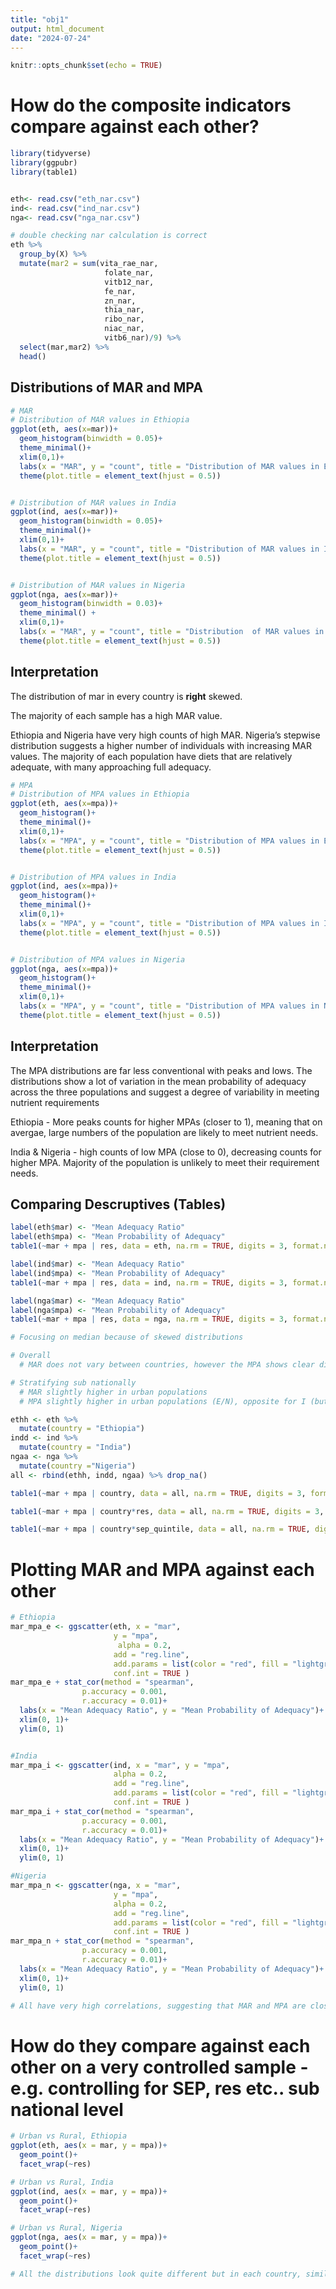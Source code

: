 ```yaml
---
title: "obj1"
output: html_document
date: "2024-07-24"
---
```


```r
knitr::opts_chunk$set(echo = TRUE)
```

# How do the composite indicators compare against each other?

```r
library(tidyverse)
library(ggpubr)
library(table1)


eth<- read.csv("eth_nar.csv")
ind<- read.csv("ind_nar.csv") 
nga<- read.csv("nga_nar.csv")
```

```r
# double checking nar calculation is correct
eth %>% 
  group_by(X) %>% 
  mutate(mar2 = sum(vita_rae_nar,
                     folate_nar,
                     vitb12_nar,
                     fe_nar,
                     zn_nar, 
                     thia_nar, 
                     ribo_nar,
                     niac_nar,
                     vitb6_nar)/9) %>% 
  select(mar,mar2) %>% 
  head()
```

## Distributions of MAR and MPA

```r
# MAR
# Distribution of MAR values in Ethiopia
ggplot(eth, aes(x=mar))+
  geom_histogram(binwidth = 0.05)+
  theme_minimal()+
  xlim(0,1)+
  labs(x = "MAR", y = "count", title = "Distribution of MAR values in Ethiopia")+
  theme(plot.title = element_text(hjust = 0.5))


# Distribution of MAR values in India
ggplot(ind, aes(x=mar))+
  geom_histogram(binwidth = 0.05)+
  theme_minimal()+
  xlim(0,1)+
  labs(x = "MAR", y = "count", title = "Distribution of MAR values in India")+
  theme(plot.title = element_text(hjust = 0.5))


# Distribution of MAR values in Nigeria
ggplot(nga, aes(x=mar))+
  geom_histogram(binwidth = 0.03)+
  theme_minimal() +
  xlim(0,1)+
  labs(x = "MAR", y = "count", title = "Distribution  of MAR values in Nigeria")+
  theme(plot.title = element_text(hjust = 0.5))

```

## Interpretation

The distribution of mar in every country is **right** skewed.

The majority of each sample has a high MAR value.

Ethiopia and Nigeria have very high counts of high MAR. Nigeria's stepwise distribution suggests a higher number of individuals with increasing MAR values. The majority of each population have diets that are relatively adequate, with many approaching full adequacy.

```r
# MPA 
# Distribution of MPA values in Ethiopia
ggplot(eth, aes(x=mpa))+
  geom_histogram()+
  theme_minimal()+
  xlim(0,1)+
  labs(x = "MPA", y = "count", title = "Distribution of MPA values in Ethiopia")+
  theme(plot.title = element_text(hjust = 0.5))


# Distribution of MPA values in India
ggplot(ind, aes(x=mpa))+
  geom_histogram()+
  theme_minimal()+
  xlim(0,1)+
  labs(x = "MPA", y = "count", title = "Distribution of MPA values in India")+
  theme(plot.title = element_text(hjust = 0.5))


# Distribution of MPA values in Nigeria
ggplot(nga, aes(x=mpa))+
  geom_histogram()+
  theme_minimal()+
  xlim(0,1)+
  labs(x = "MPA", y = "count", title = "Distribution of MPA values in Nigeria")+
  theme(plot.title = element_text(hjust = 0.5))
```

## Interpretation

The MPA distributions are far less conventional with peaks and lows. The distributions show a lot of variation in the mean probability of adequacy across the three populations and suggest a degree of variability in meeting nutrient requirements

Ethiopia - More peaks counts for higher MPAs (closer to 1), meaning that on avergae, large numbers of the population are likely to meet nutrient needs.

India & Nigeria - high counts of low MPA (close to 0), decreasing counts for higher MPA. Majority of the population is unlikely to meet their requirement needs. <!-- this is in contrast to MAR - where the majority of the Nigerian population have MAR values close to 1. -->

## Comparing Descruptives (Tables)

```r
label(eth$mar) <- "Mean Adequacy Ratio"
label(eth$mpa) <- "Mean Probability of Adequacy"
table1(~mar + mpa | res, data = eth, na.rm = TRUE, digits = 3, format.number = TRUE)

label(ind$mar) <- "Mean Adequacy Ratio"
label(ind$mpa) <- "Mean Probability of Adequacy"
table1(~mar + mpa | res, data = ind, na.rm = TRUE, digits = 3, format.number = TRUE)

label(nga$mar) <- "Mean Adequacy Ratio"
label(nga$mpa) <- "Mean Probability of Adequacy"
table1(~mar + mpa | res, data = nga, na.rm = TRUE, digits = 3, format.numebr = TRUE)

# Focusing on median because of skewed distributions 

# Overall
  # MAR does not vary between countries, however the MPA shows clear differences (e.g. Ethiopia standing out), as reflected in distributions^

# Stratifying sub nationally 
  # MAR slightly higher in urban populations 
  # MPA slightly higher in urban populations (E/N), opposite for I (but note 2x population is rural)
```

```r
ethh <- eth %>% 
  mutate(country = "Ethiopia")
indd <- ind %>% 
  mutate(country = "India")
ngaa <- nga %>% 
  mutate(country ="Nigeria")
all <- rbind(ethh, indd, ngaa) %>% drop_na()

table1(~mar + mpa | country, data = all, na.rm = TRUE, digits = 3, format.number = TRUE) 

table1(~mar + mpa | country*res, data = all, na.rm = TRUE, digits = 3, format.number = TRUE, overall = F) 

table1(~mar + mpa | country*sep_quintile, data = all, na.rm = TRUE, digits = 3, format.number = TRUE, overall = F) # steady increase in mar and mpa as sep_quintile increases (as population gets richer)

```

# Plotting MAR and MPA against each other

```r
# Ethiopia 
mar_mpa_e <- ggscatter(eth, x = "mar",
                       y = "mpa",
                        alpha = 0.2,
                       add = "reg.line", 
                       add.params = list(color = "red", fill = "lightgray"), 
                       conf.int = TRUE )
mar_mpa_e + stat_cor(method = "spearman",
                p.accuracy = 0.001,
                r.accuracy = 0.01)+
  labs(x = "Mean Adequacy Ratio", y = "Mean Probability of Adequacy")+
  xlim(0, 1)+
  ylim(0, 1)


#India 
mar_mpa_i <- ggscatter(ind, x = "mar", y = "mpa",
                       alpha = 0.2,
                       add = "reg.line", 
                       add.params = list(color = "red", fill = "lightgray"), 
                       conf.int = TRUE )
mar_mpa_i + stat_cor(method = "spearman",
                p.accuracy = 0.001,
                r.accuracy = 0.01)+
  labs(x = "Mean Adequacy Ratio", y = "Mean Probability of Adequacy")+
  xlim(0, 1)+
  ylim(0, 1)

#Nigeria
mar_mpa_n <- ggscatter(nga, x = "mar",
                       y = "mpa",
                       alpha = 0.2,
                       add = "reg.line", 
                       add.params = list(color = "red", fill = "lightgray"), 
                       conf.int = TRUE )
mar_mpa_n + stat_cor(method = "spearman",
                p.accuracy = 0.001,
                r.accuracy = 0.01)+
  labs(x = "Mean Adequacy Ratio", y = "Mean Probability of Adequacy")+
  xlim(0, 1)+
  ylim(0, 1)

# All have very high correlations, suggesting that MAR and MPA are closely aligned - the higher the mean adequacy ratio, the higher the likelihood of meeting nutritional requirements 
```

# How do they compare against each other on a very controlled sample - e.g. controlling for SEP, res etc.. sub national level

```r
# Urban vs Rural, Ethiopia
ggplot(eth, aes(x = mar, y = mpa))+
  geom_point()+
  facet_wrap(~res)

# Urban vs Rural, India
ggplot(ind, aes(x = mar, y = mpa))+
  geom_point()+
  facet_wrap(~res)

# Urban vs Rural, Nigeria
ggplot(nga, aes(x = mar, y = mpa))+
  geom_point()+
  facet_wrap(~res)

# All the distributions look quite different but in each country, similar

```
